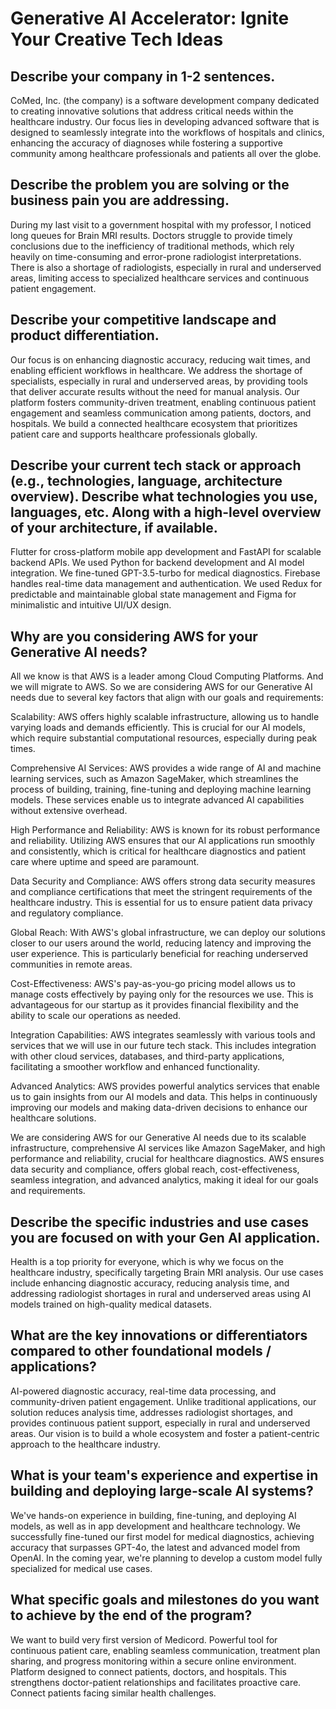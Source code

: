 # Generative AI Accelerator: Ignite Your Creative Tech Ideas

## Describe your company in 1-2 sentences.

CoMed, Inc. (the company) is a software development company dedicated to creating innovative solutions that address critical needs within the healthcare industry. Our focus lies in developing advanced software that is designed to seamlessly integrate into the workflows of hospitals and clinics, enhancing the accuracy of diagnoses while fostering a supportive community among healthcare professionals and patients all over the globe.


## Describe the problem you are solving or the business pain you are addressing.

During my last visit to a government hospital with my professor, I noticed long queues for Brain MRI results. Doctors struggle to provide timely conclusions due to the inefficiency of traditional methods, which rely heavily on time-consuming and error-prone radiologist interpretations. There is also a shortage of radiologists, especially in rural and underserved areas, limiting access to specialized healthcare services and continuous patient engagement.


## Describe your competitive landscape and product differentiation.

Our focus is on enhancing diagnostic accuracy, reducing wait times, and enabling efficient workflows in healthcare. We address the shortage of specialists, especially in rural and underserved areas, by providing tools that deliver accurate results without the need for manual analysis. Our platform fosters community-driven treatment, enabling continuous patient engagement and seamless communication among patients, doctors, and hospitals. We build a connected healthcare ecosystem that prioritizes patient care and supports healthcare professionals globally.


## Describe your current tech stack or approach (e.g., technologies, language, architecture overview). Describe what technologies you use, languages, etc. Along with a high-level overview of your architecture, if available.

Flutter for cross-platform mobile app development and FastAPI for scalable backend APIs. We used Python for backend development and AI model integration. We fine-tuned GPT-3.5-turbo for medical diagnostics. Firebase handles real-time data management and authentication. We used Redux for predictable and maintainable global state management and Figma for minimalistic and intuitive UI/UX design.


## Why are you considering AWS for your Generative AI needs?

All we know is that AWS is a leader among Cloud Computing Platforms. And we will migrate to AWS.  So we are considering AWS for our Generative AI needs due to several key factors that align with our goals and requirements:

Scalability: AWS offers highly scalable infrastructure, allowing us to handle varying loads and demands efficiently. This is crucial for our AI models, which require substantial computational resources, especially during peak times.

Comprehensive AI Services: AWS provides a wide range of AI and machine learning services, such as Amazon SageMaker, which streamlines the process of building, training, fine-tuning and deploying machine learning models. These services enable us to integrate advanced AI capabilities without extensive overhead.

High Performance and Reliability: AWS is known for its robust performance and reliability. Utilizing AWS ensures that our AI applications run smoothly and consistently, which is critical for healthcare diagnostics and patient care where uptime and speed are paramount.

Data Security and Compliance: AWS offers strong data security measures and compliance certifications that meet the stringent requirements of the healthcare industry. This is essential for us to ensure patient data privacy and regulatory compliance.

Global Reach: With AWS\'s global infrastructure, we can deploy our solutions closer to our users around the world, reducing latency and improving the user experience. This is particularly beneficial for reaching underserved communities in remote areas.

Cost-Effectiveness: AWS\'s pay-as-you-go pricing model allows us to manage costs effectively by paying only for the resources we use. This is advantageous for our startup as it provides financial flexibility and the ability to scale our operations as needed.

Integration Capabilities: AWS integrates seamlessly with various tools and services that we will use in our future tech stack. This includes integration with other cloud services, databases, and third-party applications, facilitating a smoother workflow and enhanced functionality.

Advanced Analytics: AWS provides powerful analytics services that enable us to gain insights from our AI models and data. This helps in continuously improving our models and making data-driven decisions to enhance our healthcare solutions.

We are considering AWS for our Generative AI needs due to its scalable infrastructure, comprehensive AI services like Amazon SageMaker, and high performance and reliability, crucial for healthcare diagnostics. AWS ensures data security and compliance, offers global reach, cost-effectiveness, seamless integration, and advanced analytics, making it ideal for our goals and requirements.


## Describe the specific industries and use cases you are focused on with your Gen AI application.

Health is a top priority for everyone, which is why we focus on the healthcare industry, specifically targeting Brain MRI analysis. Our use cases include enhancing diagnostic accuracy, reducing analysis time, and addressing radiologist shortages in rural and underserved areas using AI models trained on high-quality medical datasets.


## What are the key innovations or differentiators compared to other foundational models / applications?

AI-powered diagnostic accuracy, real-time data processing, and community-driven patient engagement. Unlike traditional applications, our solution reduces analysis time, addresses radiologist shortages, and provides continuous patient support, especially in rural and underserved areas. Our vision is to build a whole ecosystem and foster a patient-centric approach to the healthcare industry. 


## What is your team's experience and expertise in building and deploying large-scale AI systems?

We've hands-on experience in building, fine-tuning, and deploying AI models, as well as in app development and healthcare technology. We successfully fine-tuned our first model for medical diagnostics, achieving accuracy that surpasses GPT-4o, the latest and advanced model from OpenAI. In the coming year, we're planning to develop a custom model fully specialized for medical use cases. 


## What specific goals and milestones do you want to achieve by the end of the program?

We want to build very first version of Medicord. Powerful tool for continuous patient care, enabling seamless communication, treatment plan sharing, and progress monitoring within a secure online environment. Platform designed to connect patients, doctors, and hospitals. This strengthens doctor-patient relationships and facilitates proactive care. Connect patients facing similar health challenges.

